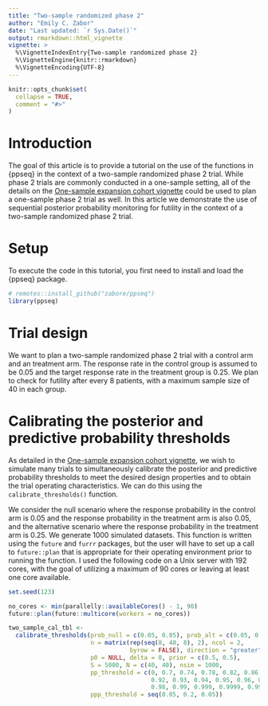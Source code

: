 ```yaml
---
title: "Two-sample randomized phase 2"
author: "Emily C. Zabor"
date: "Last updated: `r Sys.Date()`"
output: rmarkdown::html_vignette
vignette: >
  %\VignetteIndexEntry{Two-sample randomized phase 2}
  %\VignetteEngine{knitr::rmarkdown}
  %\VignetteEncoding{UTF-8}
---
```


```r
knitr::opts_chunk$set(
  collapse = TRUE,
  comment = "#>"
)
```

# Introduction

The goal of this article is to provide a tutorial on the use of the functions in {ppseq} in the context of a two-sample randomized phase 2 trial. While phase 2 trials are commonly conducted in a one-sample setting, all of the details on the [One-sample expansion cohort vignette](one-sample-expansion.html) could be used to plan a one-sample phase 2 trial as well. In this article we demonstrate the use of sequential posterior probability monitoring for futility in the context of a two-sample randomized phase 2 trial.


# Setup

To execute the code in this tutorial, you first need to install and load the {ppseq} package.

```r
# remotes::install_github("zabore/ppseq")
library(ppseq)
```


# Trial design

We want to plan a two-sample randomized phase 2 trial with a control arm and an treatment arm. The response rate in the control group is assumed to be 0.05 and the target response rate in the treatment group is 0.25. We plan to check for futility after every 8 patients, with a maximum sample size of 40 in each group.


# Calibrating the posterior and predictive probability thresholds

As detailed in the [One-sample expansion cohort vignette](one-sample-expansion.html), we wish to simulate many trials to simultaneously calibrate the posterior and predictive probability thresholds to meet the desired design properties and to obtain the trial operating characteristics. We can do this using the `calibrate_thresholds()` function.

We consider the null scenario where the response probability in the control arm is 0.05 and the response probability in the treatment arm is also 0.05, and the alternative scenario where the response probability in the treatment arm is 0.25. We generate 1000 simulated datasets. This function is written using the `future` and `furrr` packages, but the user will have to set up a call to `future::plan` that is appropriate for their operating environment prior to running the function. I used the following code on a Unix server with 192 cores, with the goal of utilizing a maximum of 90 cores or leaving at least one core available. 

```r
set.seed(123)

no_cores <- min(parallelly::availableCores() - 1, 90)
future::plan(future::multicore(workers = no_cores))

two_sample_cal_tbl <- 
  calibrate_thresholds(prob_null = c(0.05, 0.05), prob_alt = c(0.05, 0.25), 
                       n = matrix(rep(seq(8, 40, 8), 2), ncol = 2, 
                                  byrow = FALSE), direction = "greater", 
                       p0 = NULL, delta = 0, prior = c(0.5, 0.5),
                       S = 5000, N = c(40, 40), nsim = 1000,
                       pp_threshold = c(0, 0.7, 0.74, 0.78, 0.82, 0.86, 0.9, 
                                        0.92, 0.93, 0.94, 0.95, 0.96, 0.97, 
                                        0.98, 0.99, 0.999, 0.9999, 0.99999, 1),
                       ppp_threshold = seq(0.05, 0.2, 0.05))
```
